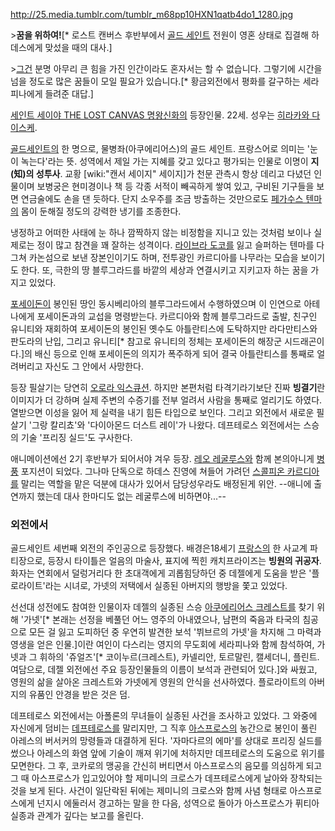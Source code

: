 http://25.media.tumblr.com/tumblr_m68pp10HXN1qatb4do1_1280.jpg

>'''꿈을 위하여!'''[* 로스트 캔버스 후반부에서 [[골드 세인트]] 전원이 영혼 상태로 집결해 하데스에게 맞섰을 때의 대사.]

>[[평화|그건]] 분명 아무리 큰 힘을 가진 인간이라도 혼자서는 할 수 없습니다. 그렇기에 시간을 넘을 정도로 많은 꿈들이 모일 필요가 있습니다.[* 황금외전에서 평화를 갈구하는 세라피나에게 들려준 대답.]

[[세인트 세이야 THE LOST CANVAS 명왕신화]]의 등장인물. 22세. 성우는 [[히라카와 다이스케]].

[[골드세인트]]의 한 명으로, 물병좌(아쿠에리어스)의 골드 세인트. 프랑스어로 의미는 '눈이 녹는다'라는 뜻. 성역에서 제일 가는 지혜를 갖고 있다고 평가되는 인물로 이명이 '''지(知)의 성투사'''. 교황 [wiki:"캔서 세이지" 세이지]가 천문 관측시 항상 데리고 다녔던 인물이며 보병궁은 현미경이나 책 등 각종 서적이 빼곡하게 쌓여 있고, 구비된 기구들을 보면 연금술에도 손을 댄 듯하다. 단지 소우주를 조금 방출하는 것만으로도 [[페가수스 텐마]]의 몸이 둔해질 정도의 강력한 냉기를 조종한다.

냉정하고 어떠한 사태에 눈 하나 깜짝하지 않는 비정함을 지니고 있는 것처럼 보이나 실제로는 정이 많고 참견을 꽤 잘하는 성격이다. [[라이브라 도코]]를 잃고 슬퍼하는 텐마를 다그쳐 카논섬으로 보낸 장본인이기도 하며, 전투광인 카르디아를 나무라는 모습을 보이기도 한다. 또, 극한의 땅 블루그라드를 바깥의 세상과 연결시키고 지키고자 하는 꿈을 가지고 있었다.

[[포세이돈]]이 봉인된 땅인 동시베리아의 블루그라드에서 수행하였으며 이 인연으로 아테나에게 포세이돈과의 교섭을 명령받는다. 카르디아와 함께 블루그라드로 출발, 친구인 유니티와 재회하여 포세이돈의 봉인된 옛수도 아틀란티스에 도탁하지만 라다만티스와 판도라의 난입, 그리고 유니티[* 참고로 유니티의 정체는 포세이돈의 해장군 시드래곤이다.]의 배신 등으로 인해 포세이돈의 의지가 폭주하게 되어 결국 아틀란티스를 통째로 얼려버리고 자신도 그 안에서 사망한다. 

등장 필살기는 당연히 [[오로라 익스큐션]]. 하지만 본편처럼 타격기라기보단 진짜 '''빙결기'''란 이미지가 더 강하며 실제 주변의 수증기를 전부 얼려서 사람을 통째로 얼리기도 하였다. 열받으면 이성을 잃어 제 실력을 내기 힘든 타입으로 보인다. 그리고 외전에서 새로운 필살기 '그랑 칼리쵸'와 '다이아몬드 더스트 레이'가 나왔다. 데프테로스 외전에서는 스승의 기술 '프리징 실드'도 구사한다.

애니메이션에선 2기 후반부가 되어서야 겨우 등장. [[레오 레굴루스]]와 함께 본의아니게 [[병풍]] 포지션이 되었다. 그나마 단독으로 하데스 진영에 쳐들어 가려던 [[스콜피온 카르디아]]를 말리는 역할을 맡은 덕분에 대사가 있어서 담당성우라도 배정된게 위안. --애니에 출연까지 했는데 대사 한마디도 없는 레굴루스에 비하면야...--

=== 외전에서 ===
골드세인트 세번째 외전의 주인공으로 등장했다. 배경은18세기 [[프랑스]]의 한 사교계 파티장으로, 등장시 타이틀은 얼음의 마술사, 표지에 찍힌 캐치프라이즈는 '''빙원의 귀공자'''. 화자는 연회에서 덜렁거리다 한 초대객에게 괴롭힘당하던 중 데젤에게 도움을 받은 '플로라이트'라는 시녀로, 가넷의 저택에서 실종된 아버지의 행방을 쫓고 있었다.

선선대 성전에도 참여한 인물이자 데젤의 실종된 스승 [[아쿠에리어스 크레스트]]를 찾기 위해 '가넷'[* 본래는 선정을 베풀던 어느 영주의 아내였으나, 남편의 죽음과 타국의 침공으로 모든 걸 잃고 도피하던 중 우연히 발견한 보석 '뷔브르의 가넷'을 차지해 그 마력과 영생을 얻은 인물.]이란 여인이 다스리는 영지의 무도회에 세라피나와 함께 참석하여, 가넷과 그 휘하의 '쥬얼즈'[* 코이누르(크레스트), 카넬리안, 토르말린, 캘세더니, 플린트. 여담으로, 데젤 외전에선 주요 등장인물들의 이름이 보석과 관련되어 있다.]와 싸웠고, 영원의 삶을 살아온 크레스트와 가넷에게 영원의 안식을 선사하였다. 플로라이트의 아버지의 유품인 안경을 받은 것은 덤.

데프테로스 외전에서는 아폴론의 무녀들이 실종된 사건을 조사하고 있었다. 그 와중에 자신에게 덤비는 [[제미니 데프테로스|데프테로스]]를 말리지만, 그 직후 [[제미니 아스프로스|아스프로스]]의 농간으로 봉인이 풀린 아레스의 버서커의 망령들과 대결하게 된다. '자마다르의 에마'를 상대로 프리징 실드를 썼으나 아레스의 화염 앞에 기술이 깨져 위기에 처하지만 데프테로스의 도움으로 위기를 모면한다. 그 후, 코카로의 맹공을 간신히 버티면서 아스프로스의 음모를 의심하게 되고 그 때 아스프로스가 입고있어야 할 제미니의 크로스가 데프테로스에게 날아와 장착되는 것을 보게 된다. 사건이 일단락된 뒤에는 제미니의 크로스와 함께 사념 형태로 아스프로스에게 넌지시 에둘러서 경고하는 말을 한 다음, 성역으로 돌아가 아스프로스가 퓌티아 실종과 관계가 깊다는 보고를 올린다.
